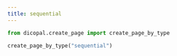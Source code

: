 ```yaml
---
title: sequential
---
```



```python
from dicopal.create_page import create_page_by_type

create_page_by_type("sequential")
```

